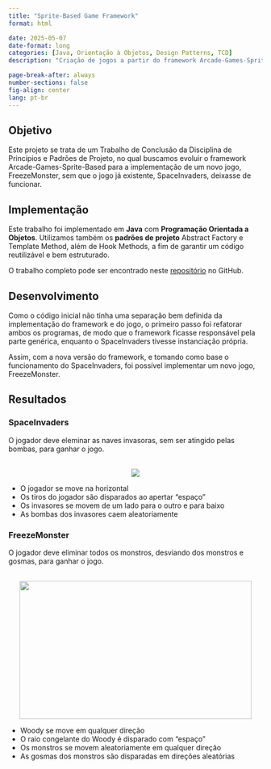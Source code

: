 ```yaml
---
title: "Sprite-Based Game Framework"
format: html

date: 2025-05-07
date-format: long
categories: [Java, Orientação à Objetos, Design Patterns, TCD]
description: "Criação de jogos a partir do framework Arcade-Games-Sprite-Based, aplicando princípios e padrões de projeto."

page-break-after: always
number-sections: false
fig-align: center
lang: pt-br
---
```


## Objetivo

Este projeto se trata de um Trabalho de Conclusão da Disciplina de Princípios e Padrões de Projeto, no qual buscamos evoluir o framework Arcade-Games-Sprite-Based para a implementação de um novo jogo, FreezeMonster, sem que o jogo já existente, SpaceInvaders, deixasse de funcionar.


## Implementação

Este trabalho foi implementado em **Java** com **Programação Orientada a Objetos**. Utilizamos também os **padrões de projeto** Abstract Factory e Template Method, além de Hook Methods, a fim de garantir um código reutilizável e bem estruturado. 

O trabalho completo pode ser encontrado neste [repositório](https://github.com/adrtgarcia/Laboratorios-UFU/tree/main/FACOM31401%20-%20PPP/TCD/Código%20Final) no GitHub.


## Desenvolvimento 

Como o código inicial não tinha uma separação bem definida da implementação do framework e do jogo, o primeiro passo foi refatorar ambos os programas, de modo que o framework ficasse responsável pela parte genérica, enquanto o SpaceInvaders tivesse instanciação própria.

Assim, com a nova versão do framework, e tomando como base o funcionamento do SpaceInvaders, foi possível implementar um novo jogo, FreezeMonster.


## Resultados

### SpaceInvaders

O jogador deve eleminar as naves invasoras, sem ser atingido pelas bombas, para ganhar o jogo.

<p align='center'>
  <br><img src="imagens/spaceinvaders.png"><br>
</p>

- O jogador se move na horizontal
- Os tiros do jogador são disparados ao apertar "espaço"
- Os invasores se movem de um lado para o outro e para baixo
- As bombas dos invasores caem aleatoriamente

### FreezeMonster

O jogador deve eliminar todos os monstros, desviando dos monstros e gosmas, para ganhar o jogo.

<p align='center'>
  <br><img src="imagens/freezemonster.png" width="460" height="273"><br>
</p>

- Woody se move em qualquer direção
- O raio congelante do Woody é disparado com "espaço"
- Os monstros se movem aleatoriamente em qualquer direção
- As gosmas dos monstros são disparadas em direções aleatórias

